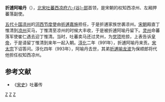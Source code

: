 '''折逋阿喻丹'''（{{bd||？|993年|catIdx=Z}}），[[北宋|北宋]][[吐蕃|吐蕃]][[西凉府|西凉府]][[六谷部|六-{谷}-部]]首领，是宋朝的权知西凉州、左厢押蕃落副使。

[[五代十国|五代十国]][[凉州|凉州]]的[[河西节度使|河西节度使]]由[[折逋嘉施|折逋嘉施]]担任，于是折逋家族世袭凉州。[[宋朝|宋朝]]殿直丁惟清到[[凉州|凉州]]买马，丁惟清至凉州的时候大丰收，于是被折逋阿喻丹留下。[[灵州|灵州]]命蕃落军使崔仁遇去迎丁惟清。当时，吐蕃卖马还过灵州，为[[党项|党项]]抢掠，上表告诉[[皇帝|皇帝]]，于是请留丁惟清到来年一起入朝。[[淳化_(北宋)|淳化]]二年（991年），折逋阿喻丹来贡。[[宋太宗|宋太宗]]下诏答问。淳化四年（993年），阿喻丹去世，其弟[[折逋喻龙波|折逋喻龙波]]为保顺郎将代他担任权知西凉州。
==参考文献==
*《[[宋史|宋史]]》吐蕃传

[[Category:武威历史|Z]]
[[Category:吐蕃政治人物|Z]]
[[Category:宋朝人|Z]]